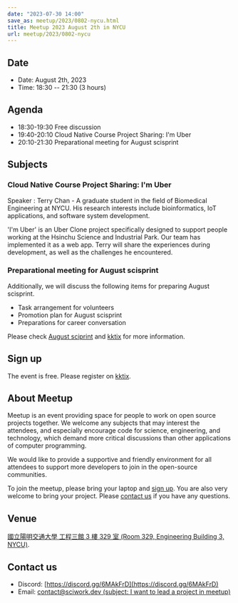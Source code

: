 ```yaml
---
date: "2023-07-30 14:00"
save_as: meetup/2023/0802-nycu.html
title: Meetup 2023 August 2th in NYCU
url: meetup/2023/0802-nycu
---
```


## Date

- Date: August 2th, 2023
- Time: 18:30 \-- 21:30 (3 hours)

## Agenda

- 18:30-19:30 Free discussion
- 19:40-20:10 Cloud Native Course Project Sharing: I'm Uber
- 20:10-21:30 Preparational meeting for August scisprint

## Subjects

### Cloud Native Course Project Sharing: I'm Uber

Speaker : Terry Chan - A graduate student in the field of Biomedical
Engineering at NYCU. His research interests include bioinformatics, IoT
applications, and software system development.

\'I\'m Uber\' is an Uber Clone project specifically designed to support
people working at the Hsinchu Science and Industrial Park. Our team has
implemented it as a web app. Terry will share the experiences during
development, as well as the challenges he encountered.

### Preparational meeting for August scisprint

Additionally, we will discuss the following items for preparing August
scisprint.

- Task arrangement for volunteers
- Promotion plan for August scisprint
- Preparations for career conversation

Please check [August
sciprint](https://sciwork.dev/sprint/2023/08-hsinchu) and
[kktix](https://sciwork.kktix.cc/events/scisprint-202308-hsinchu) for
more information.

## Sign up

The event is free. Please register on
[kktix](https://sciwork.kktix.cc/events/meetup-20230802).

## About Meetup

Meetup is an event providing space for people to work on open source
projects together. We welcome any subjects that may interest the
attendees, and especially encourage code for science, engineering, and
technology, which demand more critical discussions than other
applications of computer programming.

We would like to provide a supportive and friendly environment for all
attendees to support more developers to join in the open-source
communities.

To join the meetup, please bring your laptop and [sign up](#sign-up).
You are also very welcome to bring your project. Please [contact
us](#contact-us) if you have any questions.

## Venue

[國立陽明交通大學 工程三館 3 樓 329 室 (Room 329, Engineering Building
3, NYCU)](https://goo.gl/maps/TgDYwohB3CBmQgww9).

<div
  style={{
    overflow: "hidden",
    paddingBottom: "56.25%",
    position: "relative",
    height: 0,
  }}
>
  <Map src="https://www.google.com/maps/embed?pb=!1m18!1m12!1m3!1d905.5596639949631!2d120.99673777209487!3d24.787280157478236!2m3!1f0!2f0!3f0!3m2!1i1024!2i768!4f13.1!3m3!1m2!1s0x3468360f96adabd7%3A0xedfd1ba0fa6c6bf7!2z5ZyL56uL6Zm95piO5Lqk6YCa5aSn5a24IOW3peeoi-S4iemkqA!5e0!3m2!1szh-TW!2stw!4v1678519228058!5m2!1szh-TW!2stw" />
</div>

## Contact us

- Discord: [https://discord.gg/6MAkFrD](https://discord.gg/6MAkFrD)
- Email: [contact@sciwork.dev (subject: I want to lead a project in
  meetup)](mailto:contact@sciwork.dev?subject=[sciwork]%20I%20want%20to%20lead%20a%20project%20in%20scisprint)
